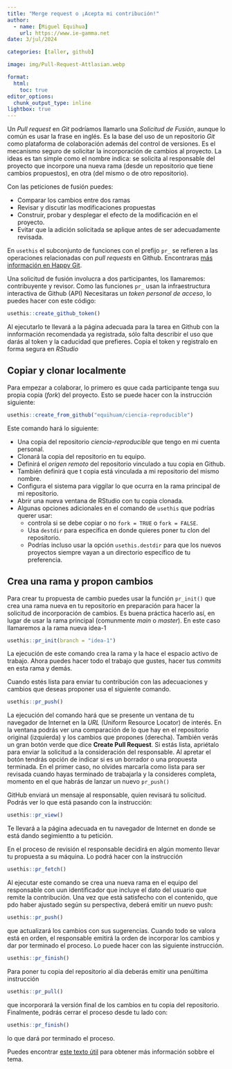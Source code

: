 ```yaml
---
title: "Merge request o ¡Acepta mi contribución!"
author:
  - name: [Miguel Equihua]
    url: https://www.ie-gamma.net
date: 3/jul/2024

categories: [taller, github]

image: img/Pull-Request-Attlasian.webp

format: 
  html:
    toc: true
editor_options: 
  chunk_output_type: inline
lightbox: true
---
```


Un _Pull request_ en _Git_ podríamos llamarlo una _Solicitud de Fusión_, aunque lo común es usar la frase en inglés. Es la base del uso de un repositorio _Git_ como plataforma de colaboración además del control de versiones. Es el mecanismo seguro de solicitar la incorporación de cambios al proyecto. La ideas es tan simple como el nombre indica: se solicita al responsable del proyecto que incorpore una nueva rama (desde un repositorio que tiene cambios propuestos), en otra (del mismo o de otro repositorio).

Con las peticiones de fusión puedes:


+ Comparar los cambios entre dos ramas
+ Revisar y discutir las modificaciones propuestas
+ Construir, probar y desplegar el efecto de la modificación en el proyecto.
+ Evitar que la adición solicitada se aplique antes de ser adecuadamente revisada.

En `usethis` el subconjunto de funciones con el prefijo `pr_` se refieren a las operaciones relacionadas con _pull requests_ en Github. Encontraras [más información en Happy Git](https://happygitwithr.com/).

Una solicitud de fusión involucra a dos participantes, los llamaremos: contribuyente y revisor. Como las funciones `pr_` usan la infraestructura interactiva de Github (API) Necesitaras un _token personal de acceso_, lo puedes hacer con este código:


``` r
usethis::create_github_token() 
```

Al ejecutarlo te llevará a la página adecuada para la tarea en Github con la innformación recomendada ya registrada, sólo falta describir el uso que darás al token y la caducidad que prefieres. Copia el token y registralo en forma segura en _RStudio_


## Copiar y clonar localmente

Para empezar a colaborar, lo primero es quue cada participante tenga suu propia copia (_fork_) del proyecto. Esto se puede hacer con la instrucción siguiente:


``` r
usethis::create_from_github("equihuam/ciencia-reproducible")

```

Este comando hará lo siguiente:

+ Una copia del repositorio _ciencia-reproducible_ que tengo en mi cuenta personal.
+ Clonará la copia del repositorio en tu equipo.
+ Definirá el _orígen remoto_ del repositorio vinculado a tuu copia en Github.
+ También definirá que t copia está vinculada a mi repositorio del mismo nombre.
+ Configura el sistema para viggilar lo que ocurra en la rama principal de mi repositorio.
+ Abrir una nueva ventana de RStudio con tu copia clonada.
+ Algunas opciones adicionales en el comando de `usethis` que podrías querer usar:
  + controla si se debe copiar o no `fork = TRUE` o `fork = FALSE`.
  + Usa  `destdir` para especifica en donde quieres poner tu clon del repositorio.
  + Podrías incluso usar la opción `usethis.destdir` para que los nuevos proyectos siempre vayan a un directorio específico de tu preferencia.
  
## Crea una rama y propon cambios

Para crear tu propuesta de cambio puedes usar la función `pr_init()` que crea una rama nueva en tu repositorio en preparación para hacer la solicitud de incorporación de cambios. Es buena práctica hacerlo así, en lugar de usar la rama principal (comunmente _main_ o _master_). En este caso llamaremos a la rama nueva idea-1

``` r
usethis::pr_init(branch = "idea-1")

```

La ejecución de este comando crea la rama y la hace el espacio activo de trabajo. Ahora puedes hacer todo el trabajo que gustes, hacer tus _commits_ en esta rama y demás.

Cuando estés lista para enviar tu contribución con las adecuaciones y cambios que deseas proponer usa el siguiente comando.

``` r
usethis::pr_push()

```

La ejecución del comando hará que se presente un ventana de tu navegador de Internet en la _URL_ (Uniform Resource Locator) de interés. En la ventana podrás ver una comparación de lo que hay en el repositorio original (izquierda) y los cambios que propones (derecha). También verás un gran botón verde que dice **Create Pull Request**. Si estás lista, apriétalo para enviar la solicitud a la consideración del responsable. Al apretar el botón tendrás opción de indicar si es un borrador o una propuesta terminada. En el primer caso, no olvides marcarla como lista para ser revisada cuando hayas terminado de trabajarla y la consideres completa, momento en el que habrás de lanzar un nuevo `pr_push()`

GitHub enviará un mensaje al responsable, quien revisará tu solicitud. Podrás ver lo que está pasando con la instrucción:

``` r
usethis::pr_view()

```

Te llevará a la página adecuada en tu navegador de Internet en donde se está dando segimientto a tu petición. 


En el proceso de revisión el responsable decidirá en algún momento llevar tu propuesta a su máquina. Lo podrá hacer con la instrucción

``` r
usethis::pr_fetch()

```

Al ejecutar este comando se crea una nueva rama en el equipo del responsable con uun identificador que incluye el dato del usuario que remite la contribución. Una vez que está satisfecho con el contenido, que pdo haber ajustado según su perspectiva, deberá emitir un nuevo push:

``` r
usethis::pr_push()

```

que actualizará los cambios con sus sugerencias. Cuando todo se valora está en orden, el responsable emitirá la orden de incorporar los cambios y dar por terminado el proceso. Lo puede hacer con las siguiente instrucción. 

``` r
usethis::pr_finish()

```

Para poner tu copia del repositorio al día deberás emitir una penúltima instrucción

``` r
usethis::pr_pull()

```

que incorporará la versión final de los cambios en tu copia del repositorio. Finalmente, podrás cerrar el proceso desde tu lado con:

``` r
usethis::pr_finish()

```

lo que dará por terminado el proceso.

Puedes encontrar [este texto útil](https://usethis.r-lib.org/articles/pr-functions.html) para obtener más información sobbre el tema.




